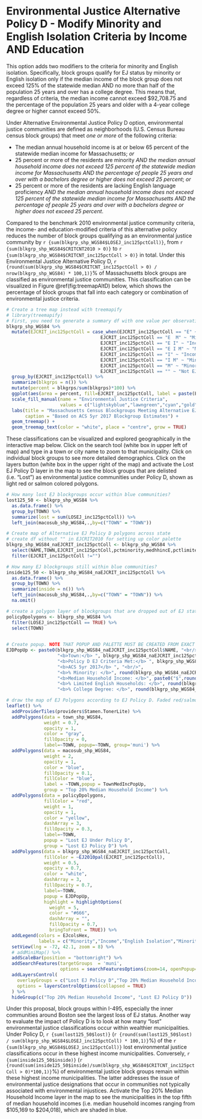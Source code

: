 # Environmental Justice Alternative Policy D - Modify Minority and English Isolation Criteria by Income AND Education

This option adds two modifiers to the criteria for minority and English isolation. Specifically, block groups qualify for EJ status by minority or English isolation only if the median income of the block group does not exceed 125% of the statewide median AND no more than half of the population 25 years and over has a college degree. This means that, regardless of criteria, the median income cannot exceed \$92,708.75 and the percentage of the population 25 years and older with a 4-year college degree or higher cannot exceed 50%. 

Under Alternative Environmental Justice Policy D option, environmental justice communities are defined as neighborhoods (U.S. Census Bureau census block groups) that meet *one or more* of the following criteria: 

* The median annual household income is at or below 65 percent of the statewide median income for Massachusetts; *or*
* 25 percent or more of the residents are minority *AND the median annual household income does not exceed 125 percent of the statewide median income for Massachusetts AND the percentage of people 25 years and over with a bachelors degree or higher does not exceed 25 percent*; *or*
* 25 percent or more of the residents are lacking English language proficiency *AND the median annual household income does not exceed 125 percent of the statewide median income for Massachusetts AND the percentage of people 25 years and over with a bachelors degree or higher does not exceed 25 percent*.

Compared to the benchmark 2010 environmental justice community criteria, the income- and education-modified criteria of this alternative policy reduces the number of block groups qualifying as an environmental justice community by `r {sum(blkgrp_shp_WGS84$LOSEJ_inc125pctColl)}`, from `r {sum(blkgrp_shp_WGS84$CRITCNT2010 > 0)}` to `r {sum(blkgrp_shp_WGS84$CRITCNT_inc125pctColl > 0)}` in total. Under this Environmental Justice Alternative Policy D, `r {round(sum(blkgrp_shp_WGS84$CRITCNT_inc125pctColl > 0) / nrow(blkgrp_shp_WGS84) * 100,1)}`% of Massachusetts block groups are classified as environmental justice communities. This classification can be visualized in Figure \@ref(fig:treemapAltD) below, which shows the percentage of block groups that fall into each category or combination of environmental justice criteria.

```r
# Create a tree map instead with treemapify
# library(treemapify)
# First, you need to generate a summary df with one value per observation or EJ criterion
blkgrp_shp_WGS84 %>% 
  mutate(EJCRIT_inc125pctColl = case_when(EJCRIT_inc125pctColl == "E" ~ "English Isolation",
                                   EJCRIT_inc125pctColl == "E  M" ~ "Minority and English Isolation", 
                                   EJCRIT_inc125pctColl == "E I" ~ "Income and English Isolation",
                                   EJCRIT_inc125pctColl == "E I M" ~ "Minority, Income, and English Isolation",
                                   EJCRIT_inc125pctColl == "I" ~ "Income",
                                   EJCRIT_inc125pctColl == "I M" ~ "Minority and Income",
                                   EJCRIT_inc125pctColl == "M" ~ "Minority",
                                   EJCRIT_inc125pctColl == "" ~ "Not EJ")) %>% 
  group_by(EJCRIT_inc125pctColl) %>% 
  summarize(blkgrps = n()) %>% 
  mutate(percent = blkgrps/sum(blkgrps)*100) %>% 
  ggplot(aes(area = percent, fill=EJCRIT_inc125pctColl, label = paste(EJCRIT_inc125pctColl,paste(round(percent,1),"%"),sep="\n"))) + 
  scale_fill_manual(name = "Environmental Justice Criteria", 
                    values = c("lightskyblue","lawngreen","cyan","gold","deeppink","darkgreen","navyblue","gray88")) +
  labs(title = "Massachusetts Census Blockgroups Meeting Alternative EJ Policy D Criteria",
       caption = "Based on ACS 5yr 2017 Blockgroup Estimates") +
  geom_treemap() + 
  geom_treemap_text(color = "white", place = "centre", grow = TRUE)
```

These classifications can be visualized and explored geographically in the interactive map below. Click on the search tool (white box in upper left of map) and type in a town or city name to zoom to that municipality. Click on individual block groups to see more detailed demographics. Click on the layers button (white box in the upper right of the map) and activate the Lost EJ Policy D layer in the map to see the block groups that are delisted (i.e. "Lost") as environmental justice communities under Policy D, shown as light red or salmon colored polygons. 

```r
# How many lost EJ blockgroups occur within blue communities?
lost125_50 <- blkgrp_shp_WGS84 %>% 
  as.data.frame() %>% 
  group_by(TOWN) %>% 
  summarize(lost = sum(LOSEJ_inc125pctColl)) %>% 
  left_join(macosub_shp_WGS84,.,by=c("TOWN" = "TOWN"))

# Create map of Alternative EJ Policy D polygons across state
# create df without "" in EJCRIT2010 for setting up color palette
blkgrp_shp_WGS84_naEJCRIT_inc125pctColl <- blkgrp_shp_WGS84 %>%
  select(NAME,TOWN,EJCRIT_inc125pctColl,pctminority,medhhincE,pctlimitenghh,pctCollege) %>% 
  filter(EJCRIT_inc125pctColl !="")

# How many EJ blockgroups still within blue communities?
inside125_50 <- blkgrp_shp_WGS84_naEJCRIT_inc125pctColl %>% 
  as.data.frame() %>% 
  group_by(TOWN) %>% 
  summarize(inside = n()) %>% 
  left_join(macosub_shp_WGS84,.,by=c("TOWN" = "TOWN")) %>% 
  na.omit()

# create a polygon layer of blockgroups that are dropped out of EJ status by criteria change
policyDpolygons <- blkgrp_shp_WGS84 %>% 
  filter(LOSEJ_inc125pctColl == TRUE) %>% 
  select(TOWN)
  

# Create popup. NOTE THAT POPUP AND PALETTE MUST BE CREATED FROM EXACT SAME DF AS USED IN leaflet() MAP. OTHERWISE, POPUPS WILL SHOW UP IN THE WRONG LOCATION!
EJDPopUp <- paste0(blkgrp_shp_WGS84_naEJCRIT_inc125pctColl$NAME, "<br/>",
                   "<b>Town:</b> ", blkgrp_shp_WGS84_naEJCRIT_inc125pctColl$TOWN, "<br/>",
                   "<b>Policy D EJ Criteria Met:</b> ", blkgrp_shp_WGS84_naEJCRIT_inc125pctColl$EJCRIT_inc125pctColl, "<br/>",
                   "<b>ACS 5yr 2017</b> ", "<br/>",
                   "<b>% Minority: </b>", round(blkgrp_shp_WGS84_naEJCRIT_inc125pctColl$pctminority,1),"<br/>",
                   "<b>Median Household Income: </b>", paste0("$",round(blkgrp_shp_WGS84_naEJCRIT_inc125pctColl$medhhincE)),"<br/>",
                   "<b>% Limited English Households: </b>", round(blkgrp_shp_WGS84_naEJCRIT_inc125pctColl$pctlimitenghh,1),"<br/>",
                   "<b>% College Degree: </b>", round(blkgrp_shp_WGS84_naEJCRIT_inc125pctColl$pctCollege,1))

# draw the map of EJ Polygons according to EJ Policy D. Faded red/salmong colored polygons represent blockgroups that lose EJ status when the income criteria modifies minority and English isolation. 
leaflet() %>% 
  addProviderTiles(providers$Stamen.TonerLite) %>% 
  addPolygons(data = town_shp_WGS84,
              weight = 0.7,
              opacity = 1,
              color = "gray",
              fillOpacity = 0,
              label=~TOWN, popup=~TOWN, group='muni') %>% 
  addPolygons(data = macosub_shp_WGS84,
              weight = 2,
              opacity = 1,
              color = "blue",
              fillOpacity = 0.1,
              fillColor = "blue",
              label = ~TOWN,popup = TownMedIncPopUp,
              group = "Top 20% Median Household Income") %>% 
  addPolygons(data = policyDpolygons,
              fillColor = "red",
              weight = 1,
              opacity = 1,
              color = "yellow",
              dashArray = 3,
              fillOpacity = 0.3,
              label=~TOWN,
              popup = "Lost EJ Under Policy D",
              group = "Lost EJ Policy D") %>% 
  addPolygons(data = blkgrp_shp_WGS84_naEJCRIT_inc125pctColl,
              fillColor = ~EJ2010pal(EJCRIT_inc125pctColl), 
              weight = 0.5,
              opacity = 0.7,
              color = "white",
              dashArray = 3,
              fillOpacity = 0.7,
              label=~TOWN, 
              popup = EJDPopUp,
              highlight = highlightOptions(
                weight = 5,
                color = "#666",
                dashArray = "",
                fillOpacity = 0.7,
                bringToFront = TRUE)) %>% 
  addLegend(colors = EJcolsHex, 
            labels = c("Minority","Income","English Isolation","Minority and Income","Minority and English Isolation","Income and English Isolation","Minority, Income, and English Isolation"), title = "Environmental Justice Populations", position = "bottomleft") %>% 
  setView(lng = -72, 42.1, zoom = 8) %>% 
  # addMiniMap() %>% 
  addScaleBar(position = "bottomright") %>% 
  addSearchFeatures(targetGroups  = 'muni', 
                    options = searchFeaturesOptions(zoom=14, openPopup=TRUE, hideMarkerOnCollapse=T)) %>% 
  addLayersControl(
    overlayGroups = c("Lost EJ Policy D","Top 20% Median Household Income"),
    options = layersControlOptions(collapsed = TRUE)
  ) %>% 
  hideGroup(c("Top 20% Median Household Income", "Lost EJ Policy D"))
```

Under this proposal, block groups within I-495, especially the inner communities around Boston see the largest loss of EJ status. Another way to evaluate the impact of Policy D is to look at how many "lost" environmental justice classifications occur within wealthier municipalities. Under Policy D, `r {sum(lost125_50$lost)}` (`r {round(sum(lost125_50$lost) / sum(blkgrp_shp_WGS84$LOSEJ_inc125pctColl) * 100,1)}`%) of the `r {sum(blkgrp_shp_WGS84$LOSEJ_inc125pctColl)}` lost environmental justice classifications occur in these highest income municipalities. Conversely, `r {sum(inside125_50$inside)}` (`r {round(sum(inside125_50$inside)/sum(blkgrp_shp_WGS84$CRITCNT_inc125pctColl > 0)*100,1)}`%) of environmental justice block groups remain within these highest income municipalities. The latter addresses the issue of environmental justice designations that occur in communities not typically associated with environmental injustices. Activate the Top 20% Median Household Income layer in the map to see the municipalities in the top fifth of median household incomes (i.e. median household incomes ranging from \$105,169 to \$204,018), which are shaded in blue. 

